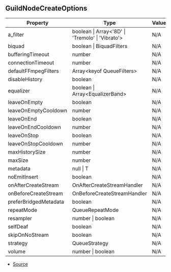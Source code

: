 ## GuildNodeCreateOptions

| Property | Type | Value |
| ----------- | ----------- | ----------- |
| a_filter | boolean \| Array\<'8D' \| 'Tremolo' \| 'Vibrato'> | N/A |
| biquad | boolean \| BiquadFilters | N/A |
| bufferingTimeout | number | N/A |
| connectionTimeout | number | N/A |
| defaultFFmpegFilters | Array\<keyof QueueFilters> | N/A |
| disableHistory | boolean | N/A |
| equalizer | boolean \| Array\<EqualizerBand> | N/A |
| leaveOnEmpty | boolean | N/A |
| leaveOnEmptyCooldown | number | N/A |
| leaveOnEnd | boolean | N/A |
| leaveOnEndCooldown | number | N/A |
| leaveOnStop | boolean | N/A |
| leaveOnStopCooldown | number | N/A |
| maxHistorySize | number | N/A |
| maxSize | number | N/A |
| metadata | null \| T | N/A |
| noEmitInsert | boolean | N/A |
| onAfterCreateStream | OnAfterCreateStreamHandler | N/A |
| onBeforeCreateStream | OnBeforeCreateStreamHandler | N/A |
| preferBridgedMetadata | boolean | N/A |
| repeatMode | QueueRepeatMode | N/A |
| resampler | number \| boolean | N/A |
| selfDeaf | boolean | N/A |
| skipOnNoStream | boolean | N/A |
| strategy | QueueStrategy | N/A |
| volume | number \| boolean | N/A |


- [Source](https://github.com/Androz2091/discord-player/blob/cd5cf97/packages/discord-player/src/manager/GuildNodeManager.ts#L10)